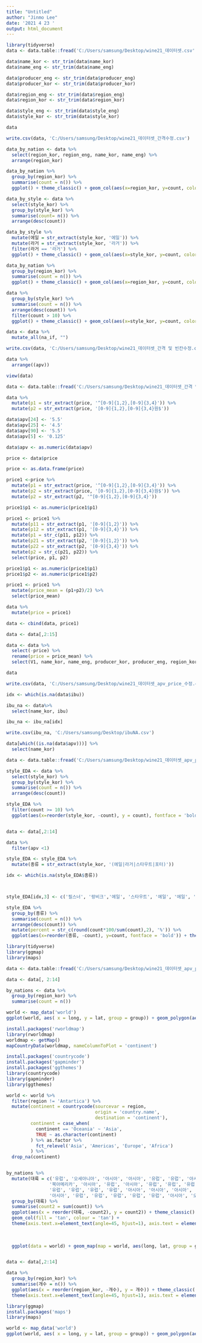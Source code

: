 ---
title: "Untitled"
author: "Jinmo Lee"
date: '2021 4 23 '
output: html_document
---

```{r}
library(tidyverse)
data <- data.table::fread('C:/Users/samsung/Desktop/wine21_데이터셋.csv')

data$name_kor <- str_trim(data$name_kor)
data$name_eng <- str_trim(data$name_eng)

data$producer_eng <- str_trim(data$producer_eng)
data$producer_kor <- str_trim(data$producer_kor)

data$region_eng <- str_trim(data$region_eng)
data$region_kor <- str_trim(data$region_kor)

data$style_eng <- str_trim(data$style_eng)
data$style_kor <- str_trim(data$style_kor)

data

write.csv(data, 'C:/Users/samsung/Desktop/wine21_데이터셋_간격수정.csv')

data_by_nation <- data %>%
  select(region_kor, region_eng, name_kor, name_eng) %>%
  arrange(region_kor)

data_by_nation %>%
  group_by(region_kor) %>%
  summarise(count = n()) %>%
  ggplot() + theme_classic() + geom_col(aes(x=region_kor, y=count, color = region_kor, fill = region_kor)) + theme(legend.position = 'none')

data_by_style <- data %>%
  select(style_kor) %>%
  group_by(style_kor) %>%
  summarise(count= n()) %>%
  arrange(desc(count))

data_by_style %>%
  mutate(에일 = str_extract(style_kor, '에일')) %>%
  mutate(라거 = str_extract(style_kor, '라거')) %>%
  filter(라거 == '라거') %>%
  ggplot() + theme_classic() + geom_col(aes(x=style_kor, y=count, color = style_kor, fill = style_kor))


```

```{r, fig.width = 23, fig.height = 10}
data_by_nation %>%
  group_by(region_kor) %>%
  summarise(count = n()) %>%
  ggplot() + theme_classic() + geom_col(aes(x=region_kor, y=count, color = region_kor, fill = region_kor)) + theme(legend.position = 'none')

data %>%
  group_by(style_kor) %>%
  summarise(count = n()) %>%
  arrange(desc(count)) %>%
  filter(count > 10) %>%
  ggplot() + theme_classic() + geom_col(aes(x=style_kor, y=count, color = style_kor, fill = style_kor)) + theme(legend.position = 'none')
```

```{r}
data <- data %>%
  mutate_all(na_if, "")

write.csv(data, 'C:/Users/samsung/Desktop/wine21_데이터셋_간격 및 빈칸수정.csv')

data %>%
  arrange((apv))

view(data)

data <- data.table::fread('C:/Users/samsung/Desktop/wine21_데이터셋_간격 및 빈칸수정.csv')

data %>%
  mutate(p1 = str_extract(price, '^[0-9]{1,2},[0-9]{3,4}')) %>%
  mutate(p2 = str_extract(price, '[0-9]{1,2},[0-9]{3,4}원$'))

data$apv[24] <- '5.5'
data$apv[25] <- '4.5'
data$apv[90] <- '5.5'
data$apv[5] <- '0.125'

data$apv <- as.numeric(data$apv)

price <- data$price

price <- as.data.frame(price)

price1 <-price %>%
  mutate(p1 = str_extract(price, '^[0-9]{1,2},[0-9]{3,4}')) %>%
  mutate(p2 = str_extract(price, '[0-9]{1,2},[0-9]{3,4}원$')) %>%
  mutate(p2 = str_extract(p2, '^[0-9]{1,2},[0-9]{3,4}'))

price1$p1 <- as.numeric(price1$p1)

price1 <- price1 %>%
  mutate(p11 = str_extract(p1, '[0-9]{1,2}')) %>%
  mutate(p12 = str_extract(p1, '[0-9]{3,4}')) %>%
  mutate(p1 = str_c(p11, p12)) %>%
  mutate(p21 = str_extract(p2, '[0-9]{1,2}')) %>%
  mutate(p22 = str_extract(p2, '[0-9]{3,4}')) %>%
  mutate(p2 = str_c(p21, p22)) %>%
  select(price, p1, p2)

price1$p1 <- as.numeric(price1$p1)
price1$p2 <- as.numeric(price1$p2)

price1 <- price1 %>%
  mutate(price_mean = (p1+p2)/2) %>%
  select(price_mean)

data %>%
  mutate(price = price1)

data <- cbind(data, price1)

data <- data[,2:15]

data <- data %>% 
  select(-price) %>%
  rename(price = price_mean) %>%
  select(V1, name_kor, name_eng, producer_kor, producer_eng, region_kor, region_eng, style_kor, style_eng, apv, ibu, price, info)

data

write.csv(data, 'C:/Users/samsung/Desktop/wine21_데이터셋_apv_price_수정.csv')

idx <- which(is.na(data$ibu))

ibu_na <- data%>%
  select(name_kor, ibu)

ibu_na <- ibu_na[idx]

write.csv(ibu_na, 'C:/Users/samsung/Desktop/ibuNA.csv')

data[which((is.na(data$apv)))] %>%
  select(name_kor)


```

```{r, fig.width = 20}
data <- data.table::fread('C:/Users/samsung/Desktop/wine21_데이터셋_apv_price_수정.csv')

style_EDA <- data %>%
  select(style_kor) %>%
  group_by(style_kor) %>%
  summarise(count = n()) %>%
  arrange(desc(count))

style_EDA %>%
  filter(count >= 10) %>%
  ggplot(aes(x=reorder(style_kor, -count), y = count), fontface = 'bold') + theme_classic() + geom_col(fill = 'tan', color = 'tan') + theme(axis.text.x=element_text(angle=45, hjust=1), axis.text = element_text(face = 'bold')) + labs(x = '맥주 스타일', y = '개수', fontface = 'bold') + theme(legend.position = 'none') + geom_text(aes(x = style_kor, label = ifelse(count>34, str_c(round(count*100/sum(count),2),'%'), '')), fontface = 'bold')


data <- data[,2:14]

data %>%
  filter(apv <1)
```

```{r}
style_EDA <- style_EDA %>%
  mutate(종류 = str_extract(style_kor, '(에일|라거|스타우트|포터)'))

idx <- which(is.na(style_EDA$종류))



style_EDA[idx,3] <- c('필스너', '랑비크','에일', '스타우트', '에일', '에일', '밀맥주', '무알콜맥주', '라거', '에일', '밀맥주', '에일', '랑비크', '밀맥주', '밀맥주', '에일', '에일', '밀맥주', '라거', '발리와인', '라거', '에일', '라거', '라거', '쾰쉬', '에일', '에일', '밀맥주', '에일', '랑비크', '라거', '라거', '필스너', '라거', '에일', '에일', '에일', '라거','에일','라거', '라거', '라거', '에일', '밀맥주', '에일', '에일', '에일', '에일', '에일', '에일', '에일', '에일', '에일', '에일', '에일', '에일', '에일', '밀맥주', '라거', '에일', '에일', '에일', '에일', '에일', '라거', '에일', '에일', '에일', '밀맥주', '랑비크', '필스너', '에일', '라거', '에일', '라거')

style_EDA %>%
  group_by(종류) %>%
  summarise(count = n()) %>%
  arrange(desc(count)) %>%
  mutate(percent = str_c(round(count*100/sum(count),2), '%')) %>%
  ggplot(aes(x=reorder(종류, -count), y=count, fontface = 'bold')) + theme_classic() + geom_col(fill = 'tan', color = 'tan', alpha = 0.9) + theme(axis.text.x=element_text(angle=45, hjust=1), axis.text = element_text(face = 'bold')) + geom_text(aes(x = 종류, label = percent, fontface = 'bold')) + labs(x='종류', y='개수', fontface = 'bold') 
```

```{r}
library(tidyverse)
library(ggmap)
library(maps)

data <- data.table::fread('C:/Users/samsung/Desktop/wine21_데이터셋_apv_price_수정.csv')

data <- data[, 2:14]

by_nations <- data %>%
  group_by(region_kor) %>%
  summarise(count = n())

world <- map_data('world')
ggplot(world, aes( x = long, y = lat, group = group)) + geom_polygon(aes(fill = ))

install.packages('rworldmap')
library(rworldmap)
worldmap <- getMap()
mapCountryData(worldmap, nameColumnToPlot = 'continent')

install.packages('countrycode')
install.packages('gapminder')
install.packages('ggthemes')
library(countrycode)
library(gapminder)
library(ggthemes)

world <- world %>%
  filter(region != 'Antartica') %>%
  mutate(continent = countrycode(sourcevar = region,
                                 origin = 'country.name',
                                 destination = 'continent'),
         continent = case_when(
           continent == 'Oceania' ~ 'Asia',
           TRUE ~ as.character(continent)
         ) %>% as.factor %>%
           fct_relevel('Asia', 'Americas', 'Europe', 'Africa')
         ) %>%
  drop_na(continent)


by_nations %>%
  mutate(대륙 = c('유럽', '오세아니아', '아시아', '아시아', '유럽', '유럽', '아시아', '유럽', '남아메리카', '유럽',
                '북아메리카', '아시아', '유럽', '아시아', '유럽', '유럽', '유럽', '아시아', '남아메리카', '유럽',
                '유럽', '유럽', '유럽', '유럽', '아시아', '아시아', '아시아', '아시아', '유럽', '북아메리카', 
                '아시아', '유럽', '유럽', '유럽', '유럽', '유럽', '아시아', '오세아니아')) %>%
  group_by(대륙) %>%
  summarise(count2 = sum(count)) %>%
  ggplot(aes(x = reorder(대륙, -count2), y = count2)) + theme_classic() +
  geom_col(fill = 'tan', colour = 'tan') +
  theme(axis.text.x=element_text(angle=45, hjust=1), axis.text = element_text(face = 'bold')) + geom_text(aes(x = 대륙, label = str_c(round(count2*100/sum(count2), 2), '%'), fontface = 'bold')) + labs(x='대륙', y='개수', fontface = 'bold') 
  
  
  
  ggplot(data = world) + geom_map(map = world, aes(long, lat, group = group, map_id = region, fill = count2, color = count2)) + theme_map() + coord_map(xlim = c(-180, 180),ylim = c(-200, 200))



```

```{r, fig.width = 16}
data <- data[,2:14]

data %>%
  group_by(region_kor) %>%
  summarise(개수 = n()) %>%
  ggplot(aes(x = reorder(region_kor, -개수), y = 개수)) + theme_classic() + geom_col(color = 'tan', fill = 'tan') +
  theme(axis.text.x=element_text(angle=45, hjust=1), axis.text = element_text(face = 'bold')) + geom_text(aes(x = region_kor, label = ifelse(개수 > 50, str_c(round(개수*100/sum(개수),2), '%'), ''), fontface = 'bold')) + labs(x='국가', y='개수', fontface = 'bold') 
```

```{r}
library(ggmap)
install.packages('maps')
library(maps)

world <- map_data('world')
ggplot(world, aes( x = long, y = lat, group = group)) + geom_polygon(aes(fill = ))
```

